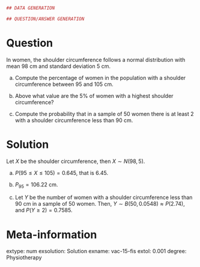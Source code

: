 
```r
## DATA GENERATION

## QUESTION/ANSWER GENERATION
```

Question
========
In women, the shoulder circumference follows a normal distribution with mean 98 cm and standard deviation 5 cm.


a. Compute the percentage of women in the population with a shoulder circumference between 95 and 105 cm.

a. Above what value are the 5% of women with a highest shoulder circumference?

a. Compute the probability that in a sample of 50 women there is at least 2 with a shoulder circumference less than 90 cm.

Solution
========
Let $X$ be the shoulder circumference, then $X\sim N(98, 5)$.


a. $P(95\leq X\leq 105) = 0.645$, that is $6.45%$.

a. $P_{95} = 106.22$ cm.

a. Let $Y$ be the number of women with a shoulder circumference less than 90 cm in a sample of 50 women. Then, $Y\sim B(50, 0.0548) \approx P(2.74)$, and $P(Y\geq 2) = 0.7585$.

Meta-information 
================
extype: num
exsolution: Solution
exname: vac-15-fis
extol: 0.001
degree: Physiotherapy
 
  
